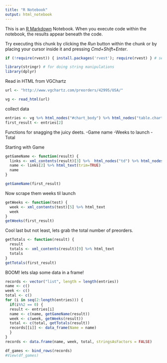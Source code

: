 ```yaml
---
title: "R Notebook"
output: html_notebook
---
```


This is an [R Markdown](http://rmarkdown.rstudio.com) Notebook. When you execute code within the notebook, the results appear beneath the code. 

Try executing this chunk by clicking the *Run* button within the chunk or by placing your cursor inside it and pressing *Cmd+Shift+Enter*. 

```r
if (!require(rvest)) { install.packages('rvest'); require(rvest) } # see https://github.com/hadley/rvest

library(stringr) # for doing string manipulations
library(dplyr)
```

Read in HTML from VGChartz

```r
url <- "http://www.vgchartz.com/preorders/42995/USA/"

vg <- read_html(url)
```

collect data
```r
entries <- vg %>% html_nodes("#chart_body") %>% html_nodes("table.chart") %>% html_nodes("tr")
first_result <- entries[2]
```
Functions for snagging the juicy deets.
-Game name
-Weeks to launch
-Total

Starting with Game
```r
getGameName <- function(result) {
  links <- xml_contents(result)[3] %>%  html_nodes("td") %>% html_nodes("a")
  name <- links[2] %>% html_text(trim=TRUE)
  name
}

getGameName(first_result)
```
Now scrape them weeks til launch
```r
getWeeks <- function(test) {
  week <- xml_contents(test)[5] %>% html_text
  week
}
getWeeks(first_result)
```
Cool last but not least, lets grab the total number of preorders.
```r
getTotals <- function(result) {
  result
  totals <- xml_contents(result)[9] %>% html_text
  totals
}
getTotals(first_result)
```
BOOM! lets slap some data in a frame!
```r
records <- vector("list", length = length(entries))
name <- c()
week <- c()
total <- c()
for (i in seq(2:length(entries))) {
  if(i%%2 == 0) {
  result <- entries[i]
  name <- c(name, getGameName(result))
  week <- c(week, getWeeks(result))
  total <- c(total, getTotals(result))
  records[[i]] <- data_frame(Name = name)
  }
}
records <- data.frame(name, week, total, stringsAsFactors = FALSE)

df_games <- bind_rows(records)
#View(df_games)
```



